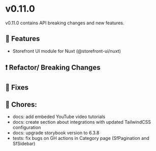 
<Meta title="Releases/v0.11.x - Latest Minor/v0.11.0 - Latest/Change log" />

# v0.11.0

v0.11.0 contains API breaking changes and new features.

## 🚀 Features

- Storefront UI module for Nuxt (@storefront-ui/nuxt)

## ❗ Refactor/ Breaking Changes

## 🐛 Fixes

## 🧹 Chores:

- docs: add embeded YouTube video tutorials
- docs: create section about integrations with updated TailwindCSS configuration
- docs: upgrade storybook version to 6.3.8
- tests: fix bugs on GH actions in Category page (SfPagination and SfSidebar) 


